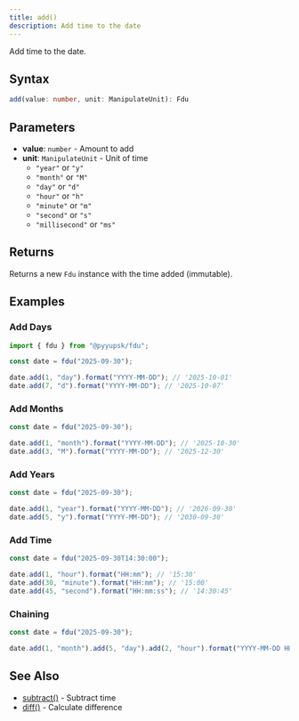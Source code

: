 ```yaml
---
title: add()
description: Add time to the date
---
```


Add time to the date.

## Syntax

```typescript
add(value: number, unit: ManipulateUnit): Fdu
```

## Parameters

- **value**: `number` - Amount to add
- **unit**: `ManipulateUnit` - Unit of time
  - `"year"` or `"y"`
  - `"month"` or `"M"`
  - `"day"` or `"d"`
  - `"hour"` or `"h"`
  - `"minute"` or `"m"`
  - `"second"` or `"s"`
  - `"millisecond"` or `"ms"`

## Returns

Returns a new `Fdu` instance with the time added (immutable).

## Examples

### Add Days

```typescript
import { fdu } from "@pyyupsk/fdu";

const date = fdu("2025-09-30");

date.add(1, "day").format("YYYY-MM-DD"); // '2025-10-01'
date.add(7, "d").format("YYYY-MM-DD"); // '2025-10-07'
```

### Add Months

```typescript
const date = fdu("2025-09-30");

date.add(1, "month").format("YYYY-MM-DD"); // '2025-10-30'
date.add(3, "M").format("YYYY-MM-DD"); // '2025-12-30'
```

### Add Years

```typescript
const date = fdu("2025-09-30");

date.add(1, "year").format("YYYY-MM-DD"); // '2026-09-30'
date.add(5, "y").format("YYYY-MM-DD"); // '2030-09-30'
```

### Add Time

```typescript
const date = fdu("2025-09-30T14:30:00");

date.add(1, "hour").format("HH:mm"); // '15:30'
date.add(30, "minute").format("HH:mm"); // '15:00'
date.add(45, "second").format("HH:mm:ss"); // '14:30:45'
```

### Chaining

```typescript
const date = fdu("2025-09-30");

date.add(1, "month").add(5, "day").add(2, "hour").format("YYYY-MM-DD HH:mm"); // '2025-11-04 02:00'
```

## See Also

- [subtract()](/docs/api/manipulation/subtract) - Subtract time
- [diff()](/docs/api/comparison/diff) - Calculate difference
